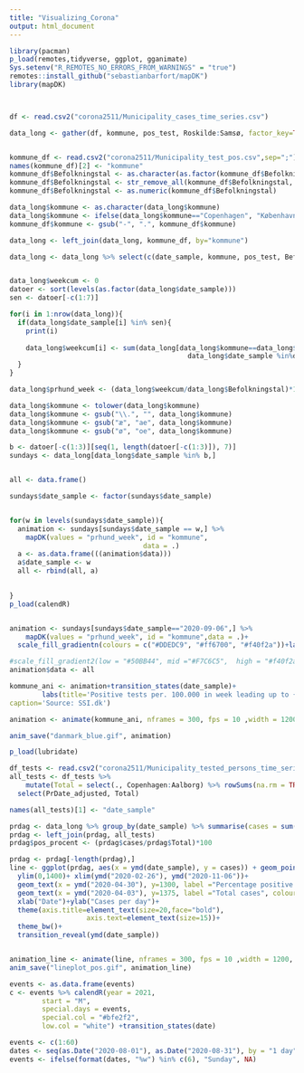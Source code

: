 ```yaml
---
title: "Visualizing_Corona"
output: html_document
---
```


```r
library(pacman)
p_load(remotes,tidyverse, ggplot, gganimate)
Sys.setenv("R_REMOTES_NO_ERRORS_FROM_WARNINGS" = "true")
remotes::install_github("sebastianbarfort/mapDK")
library(mapDK)



df <- read.csv2("corona2511/Municipality_cases_time_series.csv")

data_long <- gather(df, kommune, pos_test, Roskilde:Samsø, factor_key=TRUE)


kommune_df <- read.csv2("corona2511/Municipality_test_pos.csv",sep=";")
names(kommune_df)[2] <- "kommune"
kommune_df$Befolkningstal <- as.character(as.factor(kommune_df$Befolkningstal))
kommune_df$Befolkningstal <- str_remove_all(kommune_df$Befolkningstal, "\\.")
kommune_df$Befolkningstal <- as.numeric(kommune_df$Befolkningstal)

data_long$kommune <- as.character(data_long$kommune)
data_long$kommune <- ifelse(data_long$kommune=="Copenhagen", "København", data_long$kommune)
kommune_df$kommune <- gsub("-", ".", kommune_df$kommune)

data_long <- left_join(data_long, kommune_df, by="kommune")

data_long <- data_long %>% select(c(date_sample, kommune, pos_test, Befolkningstal))


data_long$weekcum <- 0
datoer <- sort(levels(as.factor(data_long$date_sample)))
sen <- datoer[-c(1:7)]

for(i in 1:nrow(data_long)){
  if(data_long$date_sample[i] %in% sen){
    print(i)
    
    data_long$weekcum[i] <- sum(data_long[data_long$kommune==data_long$kommune[i]& 
                                            data_long$date_sample %in%datoer[(which(datoer==data_long$date_sample[i])-6):which(datoer==data_long$date_sample[i])],]$pos_test)
  }
}

data_long$prhund_week <- (data_long$weekcum/data_long$Befolkningstal)*100000

data_long$kommune <- tolower(data_long$kommune)
data_long$kommune <- gsub("\\.", "", data_long$kommune)
data_long$kommune <- gsub("æ", "ae", data_long$kommune)
data_long$kommune <- gsub("ø", "oe", data_long$kommune)

b <- datoer[-c(1:3)][seq(1, length(datoer[-c(1:3)]), 7)]
sundays <- data_long[data_long$date_sample %in% b,]


all <- data.frame()

sundays$date_sample <- factor(sundays$date_sample)


for(w in levels(sundays$date_sample)){
  animation <- sundays[sundays$date_sample == w,] %>%
    mapDK(values = "prhund_week", id = "kommune",
                                 data = .)
  a <- as.data.frame(((animation$data)))
  a$date_sample <- w
  all <- rbind(all, a)

  
}
p_load(calendR)


animation <- sundays[sundays$date_sample=="2020-09-06",] %>%
    mapDK(values = "prhund_week", id = "kommune",data = .)+
  scale_fill_gradientn(colours = c("#DDEDC9", "#ff6700", "#f40f2a"))+labs(fill = "Cases per 100.000")+theme(plot.title = element_text(size=15))

#scale_fill_gradient2(low = "#50BB44", mid ="#F7C6C5",  high = "#f40f2a")
animation$data <- all

kommune_ani <- animation+transition_states(date_sample)+
        labs(title='Positive tests per. 100.000 in week leading up to {closest_state}',
caption='Source: SSI.dk')

animation <- animate(kommune_ani, nframes = 300, fps = 10 ,width = 1200, height = 900)

anim_save("danmark_blue.gif", animation)
```

```r
p_load(lubridate)

df_tests <- read.csv2("corona2511/Municipality_tested_persons_time_series.csv")
all_tests <- df_tests %>%
    mutate(Total = select(., Copenhagen:Aalborg) %>% rowSums(na.rm = TRUE)) %>%
  select(PrDate_adjusted, Total)

names(all_tests)[1] <- "date_sample"

prdag <- data_long %>% group_by(date_sample) %>% summarise(cases = sum(pos_test))
prdag <- left_join(prdag, all_tests)
prdag$pos_procent <- (prdag$cases/prdag$Total)*100

prdag <- prdag[-length(prdag),]
line <- ggplot(prdag, aes(x = ymd(date_sample), y = cases)) + geom_point(colour = "red") + geom_line(colour = "red")+ geom_line(mapping = aes(x = ymd(date_sample), y = 50*pos_procent))+
  ylim(0,1400)+ xlim(ymd("2020-02-26"), ymd("2020-11-06"))+
  geom_text(x = ymd("2020-04-30"), y=1300, label ="Percentage positive tests x 50",size = 15)+
  geom_text(x = ymd("2020-04-03"), y=1375, label ="Total cases", colour="red",size = 15)+
  xlab("Date")+ylab("Cases per day")+
  theme(axis.title=element_text(size=20,face="bold"),
                   axis.text=element_text(size=15))+
  theme_bw()+
  transition_reveal(ymd(date_sample))


animation_line <- animate(line, nframes = 300, fps = 10 ,width = 1200, height = 900)
anim_save("lineplot_pos.gif", animation_line)

```

```r

events <- as.data.frame(events)
c <- events %>% calendR(year = 2021,
        start = "M",
        special.days = events,
        special.col = "#bfe2f2",
        low.col = "white") +transition_states(date)

events <- c(1:60)
dates <- seq(as.Date("2020-08-01"), as.Date("2020-08-31"), by = "1 day")
events <- ifelse(format(dates, "%w") %in% c(6), "Sunday", NA)

```

